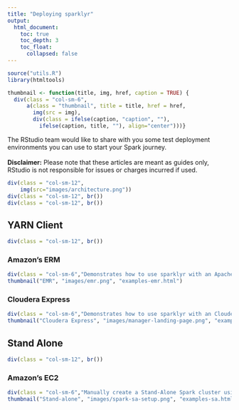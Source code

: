 ```yaml
---
title: "Deploying sparklyr"
output:
  html_document:
    toc: true
    toc_depth: 3
    toc_float:
      collapsed: false
---
```


```r
source("utils.R")
library(htmltools)

thumbnail <- function(title, img, href, caption = TRUE) {
  div(class = "col-sm-6",
      a(class = "thumbnail", title = title, href = href,
        img(src = img),
        div(class = ifelse(caption, "caption", ""),
          ifelse(caption, title, ""), align="center")))}

```

The RStudio team would like to share with you some test deployment environments you can use to start your Spark journey. <br><br>
**Disclaimer:** Please note that these articles are meant as guides only, RStudio is not responsible for issues or charges incurred if used.

```r

div(class = "col-sm-12",
    img(src="images/architecture.png"))
div(class = "col-sm-12", br())
div(class = "col-sm-12", br())

```      


## YARN Client

```r
div(class = "col-sm-12", br())
```

### Amazon's ERM

```r
div(class = "col-sm-6","Demonstrates how to use sparklyr with an Apache Spark cluster. Data are downloaded from the web and stored in Hive tables on HDFS across multiple worker nodes. RStudio Server is installed on the master node and orchestrates the analysis in spark. Here is the basic workflow.")
thumbnail("EMR", "images/emr.png", "examples-emr.html")
```

### Cloudera Express

```r
div(class = "col-sm-6","Demonstrates how to use sparklyr with an Cloudera Hadoop & Spark cluster. Data are downloaded from the web and stored in Hive tables on HDFS across multiple worker nodes. RStudio Server is installed on the master node and orchestrates the analysis in Spark")
thumbnail("Cloudera Express", "images/manager-landing-page.png", "examples-cdh.html")
```

## Stand Alone 

```r
div(class = "col-sm-12", br())
```

### Amazon's EC2

```r
div(class = "col-sm-6","Manually create a Stand-Alone Spark cluster using EC2 servers on AWS.")
thumbnail("Stand-alone", "images/spark-sa-setup.png", "examples-sa.html")
```
